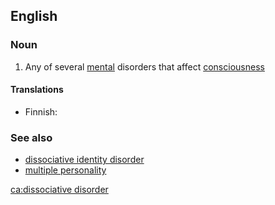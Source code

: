 ==English==
{{wikipedia}}

===Noun===
{{en-noun|head=[[dissociative]] [[disorder]]}}

# Any of several [[mental]] disorders that affect [[consciousness]]

====Translations====
{{trans-top|mental disorder}}
* Finnish: {{t|fi|dissosiaatiohäiriö}}
{{trans-mid}}
{{trans-bottom}}

===See also===
* [[dissociative identity disorder]]
* [[multiple personality]]

[[ca:dissociative disorder]]